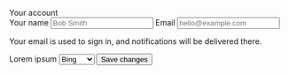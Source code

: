 

<Metatags
  title="May 1 | CSS Grid a day"
  description="An example of using CSS grid every day, from May 1–31st, 2019."
  thumbnail=""
  url="https://cssgrid31.brett.cool"
  pathname="/"
/>

<div className={LayoutStyles.container}>
  <div className={LayoutStyles.page}>
    <div className={LayoutStyles.heading}>
      <div className={LayoutStyles.content}>Your account</div>
    </div>
    <div className={LayoutStyles.form}>
      <div className={LayoutStyles.content}>
        <form className={FormStyles.form}>
          <label for="name">Your name</label>
          <input id="name" type="text" placeholder="Bob Smith" />
          <label for="email">Email</label>
          <input id="email" type="email" placeholder="hello@example.com" />
          <p className={FormStyles.hint}>
            Your email is used to sign in, and notifications will be delivered
            there.
          </p>
          <label>Lorem ipsum</label>
          <select>
            <option>Bing</option>
            <option>Bing</option>
            <option>Wahoo</option>
          </select>
          <input type="submit" value="Save changes"/>          
        </form>
      </div>
    </div>

  </div>
</div>
